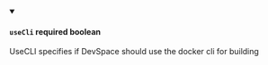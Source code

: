
<details className="config-field" data-expandable="false" open>
<summary>

#### `useCli` <span class="config-field-required" data-required="false">required</span> <span class="config-field-type">boolean</span> <span class="config-field-default"></span>

UseCLI specifies if DevSpace should use the docker cli for building

</summary>



</details>
